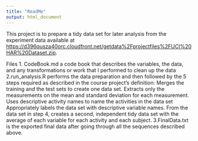 ```yaml
---
title: "ReadMe"
output: html_document
---
```



This project is to prepare a tidy data set for later analysis from the experiment data available at <https://d396qusza40orc.cloudfront.net/getdata%2Fprojectfiles%2FUCI%20HAR%20Dataset.zip>. 


Files
1. CodeBook.md a code book that describes the variables, the data, and any transformations or work that I performed to clean up the data
2.run_analysis.R performs the data preparation and then followed by the 5 steps required as described in the course project’s definition:
   Merges the training and the test sets to create one data set.
   Extracts only the measurements on the mean and standard deviation for each measurement.
   Uses descriptive activity names to name the activities in the data set
   Appropriately labels the data set with descriptive variable names.
   From the data set in step 4, creates a second, independent tidy data set with the average of each variable for each activity and each subject.
3.FinalData.txt is the exported final data after going through all the sequences described above.
